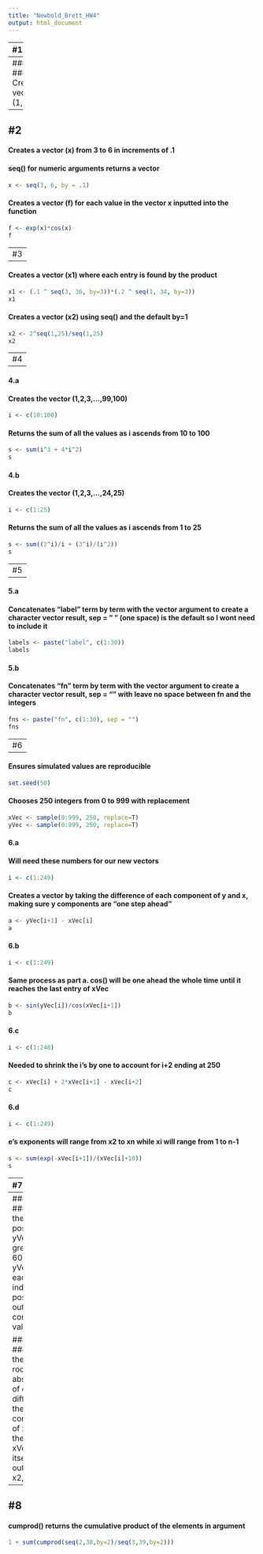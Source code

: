 ```yaml
---
title: "Newbold_Brett_HW4"
output: html_document
---
```


---
#1
---
#### 1.a
#### Creates the vector (1,2,3,...,20)
```r
x1 <- c(1:20) 
x1
```
#### 1.b
#### Creates the vector (20,19,...,2,1)
```r
x2 <- c(20:1)   
x2
```
#### 1.c
#### Creates the vector (1,2,3,..,19,20,19,18,...,2,1)
```r
x3 <- c(1:20,19:1)
x3
```
#### 1.d
#### Creates the vector (4,6,3) and assigns to name tmp
```r
tmp <- c(4,6,3)
tmp
```
#### 1.e
#### Repeats the vector 10 times
```r
x4 <- rep(tmp, times = 10)  
x4
```
#### 1.f 
#### Repeats the vector until the desired length (31) occurs
```r
x5 <- rep_len(tmp, 31)  
x5
```
#### 1.g
#### Creates a new vector based off the integer vector tmp, uses repetitions of each index of tmp a given amount of times
```r
x6 <- c(rep(tmp[1], each = 10), rep(tmp[2], each = 20), rep(tmp[3], each = 30))
x6
```
---
#2
---

#### Creates a vector (x) from 3 to 6 in increments of .1
#### seq() for numeric arguments returns a vector
```r
x <- seq(3, 6, by = .1)
```
#### Creates a vector (f) for each value in the vector x inputted into the function
```r
f <- exp(x)*cos(x)
f
```

---
#3
---

#### Creates a vector (x1) where each entry is found by the product 
```r
x1 <- (.1 ^ seq(3, 36, by=3))*(.2 ^ seq(1, 34, by=3))
x1
```
#### Creates a vector (x2) using seq() and the default by=1
```r
x2 <- 2^seq(1,25)/seq(1,25)
x2
```
---
#4
---

#### 4.a
#### Creates the vector (1,2,3,...,99,100) 
```r
i <- c(10:100)
```
#### Returns the sum of all the values as i ascends from 10 to 100
```r
s <- sum(i^3 + 4*i^2)
s
```
#### 4.b
#### Creates the vector (1,2,3,...,24,25)
```r
i <- c(1:25)
```
#### Returns the sum of all the values as i ascends from 1 to 25
```r
s <- sum((2^i)/i + (3^i)/(i^2))
s
```

---
#5
---

#### 5.a
#### Concatenates "label" term by term with the vector argument to create a character vector result, sep = " " (one space) is the default so I wont need to include it
```r
labels <- paste("label", c(1:30))
labels
```
#### 5.b
#### Concatenates "fn" term by term with the vector argument to create a character vector result, sep = "" with leave no space between fn and the integers
```r
fns <- paste("fn", c(1:30), sep = "")
fns
```


---
#6
---

#### Ensures simulated values are reproducible
```r
set.seed(50)
```
#### Chooses 250 integers from 0 to 999 with replacement
```r
xVec <- sample(0:999, 250, replace=T) 
yVec <- sample(0:999, 250, replace=T)
```

#### 6.a
#### Will need these numbers for our new vectors
```r
i <- c(1:249)
```
#### Creates a vector by taking the difference of each component of y and x, making sure y components are "one step ahead" 
```r
a <- yVec[i+1] - xVec[i]
a
```
#### 6.b
```r
i <- c(1:249)
```
#### Same process as part a. cos()  will be one ahead the whole time until it reaches the last entry of xVec
```r
b <- sin(yVec[i])/cos(xVec[i+1])
b
```
#### 6.c
```r
i <- c(1:248)
```
#### Needed to shrink the i's by one to account for i+2 ending at 250
```r
c <- xVec[i] + 2*xVec[i+1] - xVec[i+2]
c
```
#### 6.d 
```r
i <- c(1:249)
```
#### e's exponents will range from x2 to xn while xi will range from 1 to n-1
```r
s <- sum(exp(-xVec[i+1])/(xVec[i]+10))
s
```
---
#7
---
#### 7.a
#### Finds the index positions of yVec that are greater than 600 and yVec[] takes each of these index positions and outputs the corresponding value for each
```r
a <- yVec[yVec > 600]
a
```
#### 7.b
#### which() gives the indices that have a result of TRUE
```r
b <- which(yVec > 600)
b
```
#### 7.c
#### Finds the index positions of yVec that are greater than 600 and xVec[] takes each of these index positions and outputs the corresponding value for each
```r
c <- xVec[yVec > 600]
c
```

#### 7.d
#### Takes the square root of the absolute value of each difference of the components of xVec and the mean of xVec. xVec by itself just outputs x1, x2, .., xns
```r
d <- sqrt(abs(xVec-mean(xVec)))
d
```
#### 7.e 
#### The inequality inside finds the values of yVec that are within 200 of the maximum value including the max itself. sum() will add 1 for each TRUE output of the inequality and 0 for each FALSE.
```r
e <- sum(yVec > max(yVec) - 200)
e
```
#### 7.f
#### Each component of xVec will be evaluated with mod2. It will return true if the remainder is 0 (divisible by 2). sum() will add 1 for each TRUE output of the inequality and 0 for each FALSE.
```r
f <- sum(xVec%%2==0)
f
```
#### 7.g
#### order() returns a permutation of natural numbers that correspond to the order the original indices need to be in for it to ascend. xVec[] will be sorted in accordance with this order
```r
g <- xVec[order(yVec)]
g
```
#### 7.h
#### Collects the elements in yVec at index positions 1,4,7,10,.. by returning true at every 1+3n where n is a natural number
```r
i <- c(T,F,F)
h <- yVec[i]
h
```

---
#8
---
#### cumprod() returns the cumulative product of the elements in argument
```r
1 + sum(cumprod(seq(2,38,by=2)/seq(3,39,by=2)))
```
